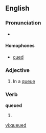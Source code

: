 ==English==

===Pronunciation===
* {{IPA|/kjuːd/}}

====Homophones====
* [[cued]]

===Adjective===
{{en-adj|-}}

# In a [[queue]]

===Verb===
'''queued'''

# {{past of|queue}}

[[vi:queued]]